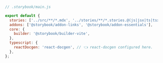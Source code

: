 ```js
// .storybook/main.js

export default {
  stories: ['../src/**/*.mdx', '../stories/**/*.stories.@(js|jsx|ts|tsx)'],
  addons: ['@storybook/addon-links', '@storybook/addon-essentials'],
  core: {
    builder: '@storybook/builder-vite',
  },
  typescript: {
    reactDocgen: 'react-docgen', // 👈 react-docgen configured here.
  },
};
```
